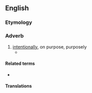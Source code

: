==English==

===Etymology===
{{suffix|en|advertent|ly}}

===Adverb===
{{en-adv|-}}

# [[intentionally]], on purpose, purposely
#* {{quote-journal|lang=en|date=July 25, 1994 |author=Jack Winter |work=The New Yorker 
|title=How I met my wife 
|passage=She told me who she was. "What a perfect nomer," I said, '''advertently'''. }}

====Related terms====
* {{l|en|advertent}}

====Translations====
{{trans-see|on purpose}}